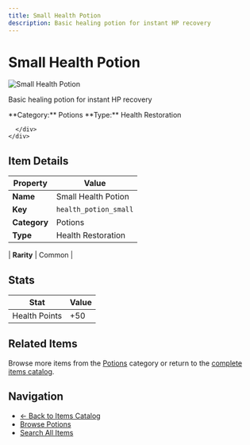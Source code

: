 ```yaml
---
title: Small Health Potion
description: Basic healing potion for instant HP recovery
---
```


# Small Health Potion

<div className="flex items-start gap-6 mb-8">
  <div className="flex-shrink-0">
    <img src="/assets/resources/alchemy/health_potion_small.png" alt="Small Health Potion" className="w-24 h-24 border rounded-lg" />
  </div>
  <div className="flex-1">
    <div className="space-y-2">
      <p className="text-lg text-muted-foreground">Basic healing potion for instant HP recovery</p>
      <div className="flex flex-wrap gap-4 text-sm">
        <span className="px-2 py-1 bg-blue-100 dark:bg-blue-900 rounded-md">
          **Category:** Potions
        </span>
        <span className="px-2 py-1 bg-green-100 dark:bg-green-900 rounded-md">
          **Type:** Health Restoration
        </span>
        
      </div>
    </div>
  </div>
</div>

## Item Details

| Property | Value |
|----------|-------|
| **Name** | Small Health Potion |
| **Key** | `health_potion_small` |
| **Category** | Potions |
| **Type** | Health Restoration |

| **Rarity** | Common |




## Stats

| Stat | Value |
|------|-------|
| Health Points | +50 |

## Related Items

Browse more items from the [Potions](/items#potions) category or return to the [complete items catalog](/items).

## Navigation

- [← Back to Items Catalog](/items)
- [Browse Potions](/items#potions)
- [Search All Items](/items)
